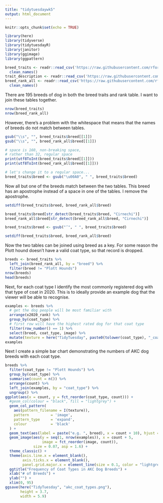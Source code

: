 ```yaml
---
title: "tidytuesdaywk5"
output: html_document
---
```


```r
knitr::opts_chunk$set(echo = TRUE)
```


```r
library(here)
library(tidyverse)
library(tidytuesdayR)
library(janitor)
library(ggimage)
library(ggpattern)

breed_traits <- readr::read_csv('https://raw.githubusercontent.com/rfordatascience/tidytuesday/master/data/2022/2022-02-01/breed_traits.csv') %>%
  clean_names()
trait_description <- readr::read_csv('https://raw.githubusercontent.com/rfordatascience/tidytuesday/master/data/2022/2022-02-01/trait_description.csv')
breed_rank_all <- readr::read_csv('https://raw.githubusercontent.com/rfordatascience/tidytuesday/master/data/2022/2022-02-01/breed_rank.csv') %>%
  clean_names()
```

There are 195 breeds of dog in both the breed traits and rank table. 
I want to join these tables together. 

```r
nrow(breed_traits)
nrow(breed_rank_all)
```

However, there's a problem with the whitespace that means that the names of breeds do not match between tables. 

```r
gsub("\\s", "", breed_traits$breed[[1]])
gsub("\\s", "", breed_rank_all$breed[[1]])

# space is 160, non-breaking space,
# rather than 32, regular space
print(utf8ToInt(breed_traits$breed[[1]]))
print(utf8ToInt(breed_rank_all$breed[[1]]))

# let's change it to a regular space...
breed_traits$breed <- gsub("\u00A0", " ", breed_traits$breed)
```

Now all but one of the breeds match between the two tables. This breed has an apostrophe instead of a space in one of the tables. I remove the apostrophe. 

```r
setdiff(breed_traits$breed, breed_rank_all$breed)

breed_traits$breed[str_detect(breed_traits$breed, "Cirnechi")]
breed_rank_all$breed[str_detect(breed_rank_all$breed, "Cirnechi")]

breed_traits$breed <- gsub("’", " ", breed_traits$breed)

setdiff(breed_traits$breed, breed_rank_all$breed)
```

Now the two tables can be joined using breed as a key. 
For some reason the Plott hound doesn't have a valid coat type, so that record is dropped. 

```r
breeds <- breed_traits %>%
  left_join(breed_rank_all, by = "breed") %>%
  filter(breed != "Plott Hounds")
nrow(breeds)
head(breeds)
```

Next, for each coat type I identify the most commonly registered dog with that type of coat in 2020.
This is to ideally provide an example dog that the viewer will be able to recognise. 

```r
examples <- breeds %>%
  # get the dog people will be most familiar with
  arrange(x2020_rank) %>%
  group_by(coat_type) %>%
  # first row will have the highest rated dog for that coat type
  filter(row_number() == 1) %>%
  select(breed, coat_type, image) %>%
  mutate(texture = here("TidyTuesday", paste0(tolower(coat_type), "_coat.png")))
examples
```

Next I create a simple bar chart demonstrating the numbers of AKC dog breeds with each coat type. 

```r
breeds %>%
  filter(coat_type != "Plott Hounds") %>%
  group_by(coat_type) %>%
  summarise(count = n()) %>%
  arrange(count) %>%
  left_join(examples, by = "coat_type") %>%
  ungroup() %>%
ggplot(aes(x = count, y = fct_reorder(coat_type, count))) +
  #geom_col(colour = "black", fill = "lightgrey") +
  geom_col_pattern(
    aes(pattern_filename = I(texture)),
    pattern          = 'image', 
    pattern_type     = 'expand',
    colour           = 'black'
  ) +
  geom_text(aes(label = paste("e.g. ", breed), x = count + 10), hjust = 0, size = 2.5) +
  geom_image(aes(y = seq(1, nrow(examples)), x = count + 5, 
                 image = fct_reorder(image, count)),
             size = 0.07, asp = 1.6) +
  theme_classic() +
  theme(axis.line.x = element_blank(),
        axis.ticks.x = element_blank(),
        panel.grid.major.x = element_line(size = 0.1, color = "lightgrey")) +
  ggtitle("Frequency of Coat Types in AKC Dog Breeds") +
  xlab("# of Breeds") + 
  ylab("") +
  xlim(0, 95)
ggsave(here("TidyTuesday", "akc_coat_types.png"),
       height = 3.7,
       width = 5.9)
```